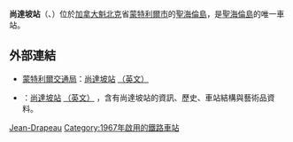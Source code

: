 {{Infobox station 
| name          = 尚達坡<br />{{lang|fr|Jean-Drapeau}}
| type          = 
| style         = Montreal Metro
| image         = File:WTMTL T01 DSC 1718.JPG
| image_caption = 
| address       = [[魁北克省|魁北克省]][[蒙特利爾|蒙特利爾]]聖海倫路170號
| country       = [[加拿大|加拿大]]
| coordinates   = {{Coord|45|30|45|N|73|31|59|W|type:railwaystation_region:CA-QC|display=inline,title}}
| elevation     = 
| line          = [[蒙特利爾地鐵黃線|黃線]]
| other         = {{Rail color box|system=AMT|line=STM}}
| structure     = 
| platform      = 
| depth         = {{convert|4.6|m|ftin|abbr=off}}，第60深
| levels        = 
| tracks        = 
| parking       = 
| bicycle       = 
| opened        = 1967年4月1日
| architect     = Jean Dumontier
| closed        = 
| rebuilt       = 
| electrified   = 
| ADA           = 
| code          = 
| owned         =
| operator      = [[蒙特利爾交通局|蒙特利爾交通局]]
| zone          = 
| status        =
| former        = 
| passengers    = 1,281,651進出（2006年），56/68
| pass_year     = 
| pass_percent  = 
| pass_system   = 
| mpassengers   = 
| services      = 
| map_locator   = 
| web           = 
}}
'''尚達坡站'''（{{lang-fr|Station Jean-Drapeau}}、{{lang-en|Jean-Drapeau Station}}）位於[[加拿大|加拿大]][[魁北克|魁北克]]省[[蒙特利爾市|蒙特利爾市]]的[[聖海倫島|聖海倫島]]，是[[聖海倫島|聖海倫島]]的唯一車站。

== 外部連結 ==

* {{fr}}{{en}}[[蒙特利爾交通局|蒙特利爾交通局]]：[http://www.stm.info/metro/M45.htm 尚達坡站] {{Wayback|url=http://www.stm.info/metro/M45.htm |date=20090407030136 }}[http://www.stm.info/English/metro/a-M45.htm （英文）] {{Wayback|url=http://www.stm.info/English/metro/a-M45.htm |date=20090402203002 }}
* {{fr}}{{en}}{{lang|en|metrodemontreal.com}}：[http://www.metrodemontreal.com/yellow/jeandrapeau/index-f.html 尚達坡站] {{Wayback|url=http://www.metrodemontreal.com/yellow/jeandrapeau/index-f.html |date=20090403210909 }}[http://www.metrodemontreal.com/yellow/jeandrapeau/index.html （英文）] {{Wayback|url=http://www.metrodemontreal.com/yellow/jeandrapeau/index.html |date=20090413052628 }}，含有尚達坡站的資訊、歷史、車站結構與藝術品資料。

{{蒙特利爾地鐵}}

[[Category:蒙特利爾地鐵黃線車站|Jean-Drapeau]]
[[Category:1967年啟用的鐵路車站|Category:1967年啟用的鐵路車站]]